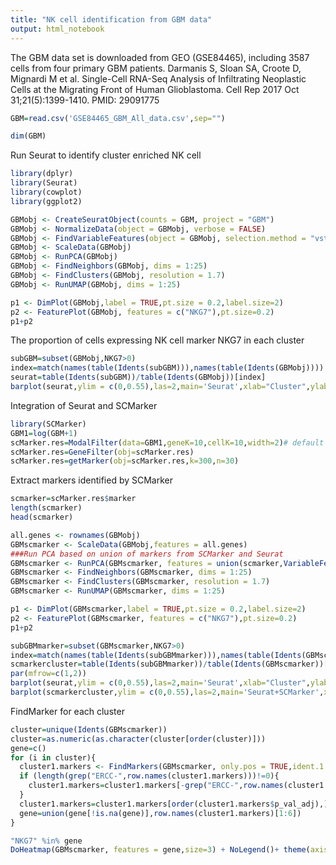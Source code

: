```yaml
---
title: "NK cell identification from GBM data"
output: html_notebook
---
```

The GBM data set is downloaded from GEO (GSE84465), including 3587 cells from four primary GBM patients.
Darmanis S, Sloan SA, Croote D, Mignardi M et al. Single-Cell RNA-Seq Analysis of Infiltrating Neoplastic Cells at the Migrating Front of Human Glioblastoma. Cell Rep 2017 Oct 31;21(5):1399-1410. PMID: 29091775

```r
GBM=read.csv('GSE84465_GBM_All_data.csv',sep="")
```
```r
dim(GBM)
```

Run Seurat to identify cluster enriched NK cell
```r
library(dplyr)
library(Seurat)
library(cowplot)
library(ggplot2)
```

```r
GBMobj <- CreateSeuratObject(counts = GBM, project = "GBM")
GBMobj <- NormalizeData(object = GBMobj, verbose = FALSE)
GBMobj <- FindVariableFeatures(object = GBMobj, selection.method = "vst", nfeatures = 2000)
GBMobj <- ScaleData(GBMobj)
GBMobj <- RunPCA(GBMobj)
GBMobj <- FindNeighbors(GBMobj, dims = 1:25)
GBMobj <- FindClusters(GBMobj, resolution = 1.7)
GBMobj <- RunUMAP(GBMobj, dims = 1:25)
```

```r
p1 <- DimPlot(GBMobj,label = TRUE,pt.size = 0.2,label.size=2)
p2 <- FeaturePlot(GBMobj, features = c("NKG7"),pt.size=0.2)
p1+p2
```

The proportion of cells expressing NK cell marker NKG7 in each cluster
```r
subGBM=subset(GBMobj,NKG7>0)
index=match(names(table(Idents(subGBM))),names(table(Idents(GBMobj))))
seurat=table(Idents(subGBM))/table(Idents(GBMobj))[index]
barplot(seurat,ylim = c(0,0.55),las=2,main='Seurat',xlab="Cluster",ylab="The proportion of cells expressing NKG7")
```

Integration of Seurat and SCMarker
```r
library(SCMarker)
GBM1=log(GBM+1)
scMarker.res=ModalFilter(data=GBM1,geneK=10,cellK=10,width=2)# default width = 1 for UMI data, width =2 for TPM data.
scMarker.res=GeneFilter(obj=scMarker.res)
scMarker.res=getMarker(obj=scMarker.res,k=300,n=30)
```
Extract markers identified by SCMarker
```r
scmarker=scMarker.res$marker
length(scmarker)
head(scmarker)
```

```r
all.genes <- rownames(GBMobj)
GBMscmarker <- ScaleData(GBMobj,features = all.genes)
###Run PCA based on union of markers from SCMarker and Seurat
GBMscmarker <- RunPCA(GBMscmarker, features = union(scmarker,VariableFeatures(GBMobj)))
GBMscmarker <- FindNeighbors(GBMscmarker, dims = 1:25)
GBMscmarker <- FindClusters(GBMscmarker, resolution = 1.7)
GBMscmarker <- RunUMAP(GBMscmarker, dims = 1:25)
```
```r
p1 <- DimPlot(GBMscmarker,label = TRUE,pt.size = 0.2,label.size=2)
p2 <- FeaturePlot(GBMscmarker, features = c("NKG7"),pt.size=0.2)
p1+p2
```

```r
subGBMmarker=subset(GBMscmarker,NKG7>0)
index=match(names(table(Idents(subGBMmarker))),names(table(Idents(GBMscmarker))))
scmarkercluster=table(Idents(subGBMmarker))/table(Idents(GBMscmarker))[index]
par(mfrow=c(1,2))
barplot(seurat,ylim = c(0,0.55),las=2,main='Seurat',xlab="Cluster",ylab="The proportion of cells expressing NKG7")
barplot(scmarkercluster,ylim = c(0,0.55),las=2,main='Seurat+SCMarker',xlab="Cluster",ylab="The proportion of cells expressing NKG7")
```

FindMarker for each cluster
```r
cluster=unique(Idents(GBMscmarker))
cluster=as.numeric(as.character(cluster[order(cluster)]))
gene=c()
for (i in cluster){
  cluster1.markers <- FindMarkers(GBMscmarker, only.pos = TRUE,ident.1 = i, min.pct = 0.25)
  if (length(grep("ERCC-",row.names(cluster1.markers)))!=0){
    cluster1.markers=cluster1.markers[-grep("ERCC-",row.names(cluster1.markers)),] 
  }
  cluster1.markers=cluster1.markers[order(cluster1.markers$p_val_adj),] 
  gene=union(gene[!is.na(gene)],row.names(cluster1.markers)[1:6])
}
```

```r
"NKG7" %in% gene
DoHeatmap(GBMscmarker, features = gene,size=3) + NoLegend()+ theme(axis.text.y = element_text(size = 3))
```



